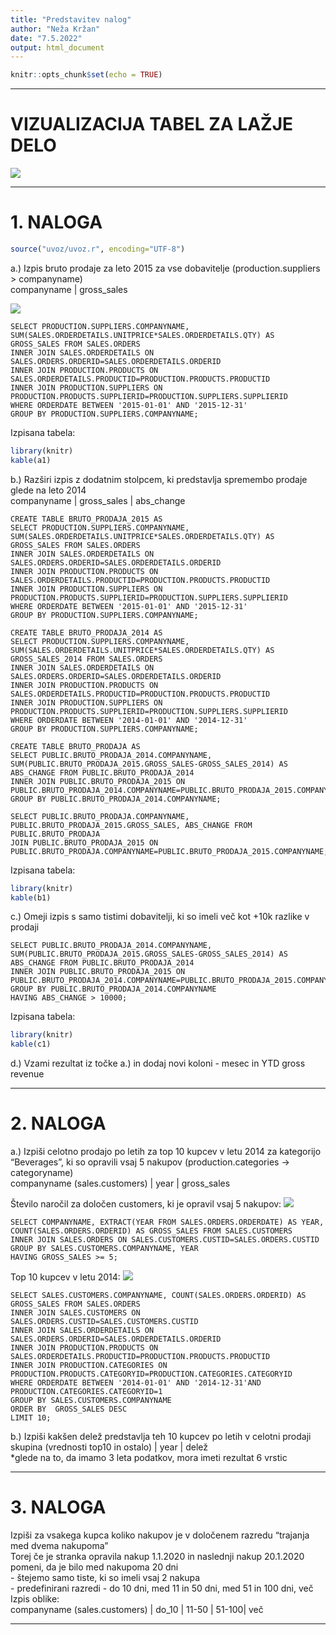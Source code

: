 ```yaml
---
title: "Predstavitev nalog"
author: "Neža Kržan"
date: "7.5.2022"
output: html_document
---
```


```r
knitr::opts_chunk$set(echo = TRUE)
```

***
# VIZUALIZACIJA TABEL ZA LAŽJE DELO
![](strukture/struktura.png)

***

# 1. NALOGA
```r
source("uvoz/uvoz.r", encoding="UTF-8")
```
a.) Izpis bruto prodaje za leto 2015 za vse dobavitelje (production.suppliers > companyname) \
       companyname | gross_sales \

![](strukture/1a.png)
```SQL:
SELECT PRODUCTION.SUPPLIERS.COMPANYNAME, SUM(SALES.ORDERDETAILS.UNITPRICE*SALES.ORDERDETAILS.QTY) AS GROSS_SALES FROM SALES.ORDERS
INNER JOIN SALES.ORDERDETAILS ON SALES.ORDERS.ORDERID=SALES.ORDERDETAILS.ORDERID
INNER JOIN PRODUCTION.PRODUCTS ON SALES.ORDERDETAILS.PRODUCTID=PRODUCTION.PRODUCTS.PRODUCTID
INNER JOIN PRODUCTION.SUPPLIERS ON PRODUCTION.PRODUCTS.SUPPLIERID=PRODUCTION.SUPPLIERS.SUPPLIERID
WHERE ORDERDATE BETWEEN '2015-01-01' AND '2015-12-31'
GROUP BY PRODUCTION.SUPPLIERS.COMPANYNAME;
```
Izpisana tabela:
```r
library(knitr)
kable(a1)
```

b.) Razširi izpis z dodatnim stolpcem, ki predstavlja spremembo prodaje glede na leto 2014 \
       companyname | gross_sales | abs_change \
```SQL:
CREATE TABLE BRUTO_PRODAJA_2015 AS 
SELECT PRODUCTION.SUPPLIERS.COMPANYNAME, SUM(SALES.ORDERDETAILS.UNITPRICE*SALES.ORDERDETAILS.QTY) AS GROSS_SALES FROM SALES.ORDERS
INNER JOIN SALES.ORDERDETAILS ON SALES.ORDERS.ORDERID=SALES.ORDERDETAILS.ORDERID
INNER JOIN PRODUCTION.PRODUCTS ON SALES.ORDERDETAILS.PRODUCTID=PRODUCTION.PRODUCTS.PRODUCTID
INNER JOIN PRODUCTION.SUPPLIERS ON PRODUCTION.PRODUCTS.SUPPLIERID=PRODUCTION.SUPPLIERS.SUPPLIERID
WHERE ORDERDATE BETWEEN '2015-01-01' AND '2015-12-31'
GROUP BY PRODUCTION.SUPPLIERS.COMPANYNAME;
```

```SQL:
CREATE TABLE BRUTO_PRODAJA_2014 AS 
SELECT PRODUCTION.SUPPLIERS.COMPANYNAME, SUM(SALES.ORDERDETAILS.UNITPRICE*SALES.ORDERDETAILS.QTY) AS GROSS_SALES_2014 FROM SALES.ORDERS
INNER JOIN SALES.ORDERDETAILS ON SALES.ORDERS.ORDERID=SALES.ORDERDETAILS.ORDERID
INNER JOIN PRODUCTION.PRODUCTS ON SALES.ORDERDETAILS.PRODUCTID=PRODUCTION.PRODUCTS.PRODUCTID
INNER JOIN PRODUCTION.SUPPLIERS ON PRODUCTION.PRODUCTS.SUPPLIERID=PRODUCTION.SUPPLIERS.SUPPLIERID
WHERE ORDERDATE BETWEEN '2014-01-01' AND '2014-12-31'
GROUP BY PRODUCTION.SUPPLIERS.COMPANYNAME;
```

```SQL:
CREATE TABLE BRUTO_PRODAJA AS
SELECT PUBLIC.BRUTO_PRODAJA_2014.COMPANYNAME, SUM(PUBLIC.BRUTO_PRODAJA_2015.GROSS_SALES-GROSS_SALES_2014) AS ABS_CHANGE FROM PUBLIC.BRUTO_PRODAJA_2014
INNER JOIN PUBLIC.BRUTO_PRODAJA_2015 ON PUBLIC.BRUTO_PRODAJA_2014.COMPANYNAME=PUBLIC.BRUTO_PRODAJA_2015.COMPANYNAME
GROUP BY PUBLIC.BRUTO_PRODAJA_2014.COMPANYNAME;
```

```SQL:
SELECT PUBLIC.BRUTO_PRODAJA.COMPANYNAME, PUBLIC.BRUTO_PRODAJA_2015.GROSS_SALES, ABS_CHANGE FROM PUBLIC.BRUTO_PRODAJA
JOIN PUBLIC.BRUTO_PRODAJA_2015 ON PUBLIC.BRUTO_PRODAJA.COMPANYNAME=PUBLIC.BRUTO_PRODAJA_2015.COMPANYNAME;
```

Izpisana tabela:
```r
library(knitr)
kable(b1)
```

c.) Omeji izpis s samo tistimi dobavitelji, ki so imeli več kot +10k razlike v prodaji \
```SQL:
SELECT PUBLIC.BRUTO_PRODAJA_2014.COMPANYNAME, SUM(PUBLIC.BRUTO_PRODAJA_2015.GROSS_SALES-GROSS_SALES_2014) AS ABS_CHANGE FROM PUBLIC.BRUTO_PRODAJA_2014
INNER JOIN PUBLIC.BRUTO_PRODAJA_2015 ON PUBLIC.BRUTO_PRODAJA_2014.COMPANYNAME=PUBLIC.BRUTO_PRODAJA_2015.COMPANYNAME
GROUP BY PUBLIC.BRUTO_PRODAJA_2014.COMPANYNAME
HAVING ABS_CHANGE > 10000;
```
Izpisana tabela:
```r
library(knitr)
kable(c1)
```

d.) Vzami rezultat iz točke a.) in dodaj novi koloni - mesec in YTD gross revenue \

***

# 2. NALOGA
a.) Izpiši celotno prodajo po letih za top 10 kupcev v letu 2014 za kategorijo "Beverages", ki so opravili vsaj 5 nakupov (production.categories -> categoryname) \
       companyname (sales.customers) | year | gross_sales \

Število naročil za določen customers, ki je opravil vsaj 5 nakupov:
![](strukture/2a1.png)
```SQL:
SELECT COMPANYNAME, EXTRACT(YEAR FROM SALES.ORDERS.ORDERDATE) AS YEAR, COUNT(SALES.ORDERS.ORDERID) AS GROSS_SALES FROM SALES.CUSTOMERS
INNER JOIN SALES.ORDERS ON SALES.CUSTOMERS.CUSTID=SALES.ORDERS.CUSTID
GROUP BY SALES.CUSTOMERS.COMPANYNAME, YEAR
HAVING GROSS_SALES >= 5;
```

Top 10 kupcev v letu 2014:
![](strukture/2a2.png)
```SQL:
SELECT SALES.CUSTOMERS.COMPANYNAME, COUNT(SALES.ORDERS.ORDERID) AS GROSS_SALES FROM SALES.ORDERS
INNER JOIN SALES.CUSTOMERS ON SALES.ORDERS.CUSTID=SALES.CUSTOMERS.CUSTID
INNER JOIN SALES.ORDERDETAILS ON SALES.ORDERS.ORDERID=SALES.ORDERDETAILS.ORDERID
INNER JOIN PRODUCTION.PRODUCTS ON SALES.ORDERDETAILS.PRODUCTID=PRODUCTION.PRODUCTS.PRODUCTID
INNER JOIN PRODUCTION.CATEGORIES ON PRODUCTION.PRODUCTS.CATEGORYID=PRODUCTION.CATEGORIES.CATEGORYID
WHERE ORDERDATE BETWEEN '2014-01-01' AND '2014-12-31'AND PRODUCTION.CATEGORIES.CATEGORYID=1
GROUP BY SALES.CUSTOMERS.COMPANYNAME
ORDER BY  GROSS_SALES DESC
LIMIT 10;
```

b.) Izpiši kakšen delež predstavlja teh 10 kupcev po letih v celotni prodaji \
      skupina (vrednosti top10 in ostalo) | year | delež \
*glede na to, da imamo 3 leta podatkov, mora imeti rezultat 6 vrstic

***

# 3. NALOGA
Izpiši za vsakega kupca koliko nakupov je v določenem razredu "trajanja med dvema nakupoma" \
   Torej če je stranka opravila nakup 1.1.2020 in naslednji nakup 20.1.2020 pomeni, da je bilo med nakupoma 20 dni \
   - štejemo samo tiste, ki so imeli vsaj 2 nakupa \
   - predefinirani razredi - do 10 dni, med 11 in 50 dni, med 51 in 100 dni, več \
   Izpis oblike: \
      companyname (sales.customers) | do_10 | 11-50 | 51-100| več
      
***

